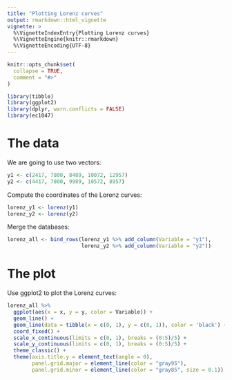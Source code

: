 ```yaml
---
title: "Plotting Lorenz curves"
output: rmarkdown::html_vignette
vignette: >
  %\VignetteIndexEntry{Plotting Lorenz curves}
  %\VignetteEngine{knitr::rmarkdown}
  %\VignetteEncoding{UTF-8}
---
```


```r
knitr::opts_chunk$set(
  collapse = TRUE,
  comment = "#>"
)
```

```r
library(tibble)
library(ggplot2)
library(dplyr, warn.conflicts = FALSE)
library(ec1047)
```

# The data

We are going to use two vectors:
```r
y1 <- c(2417, 7800, 8489, 10072, 12957)
y2 <- c(4417, 7800, 9989, 10572, 8957)
```

Compute the coordinates of the Lorenz curves:
```r
lorenz_y1 <- lorenz(y1)
lorenz_y2 <- lorenz(y2)
```

Merge the databases:
```r
lorenz_all <- bind_rows(lorenz_y1 %>% add_column(Variable = "y1"), 
                        lorenz_y2 %>% add_column(Variable = "y2"))
```


# The plot

Use ggplot2 to plot the Lorenz curves:
```r
lorenz_all %>% 
  ggplot(aes(x = x, y = y, color = Variable)) + 
  geom_line() + 
  geom_line(data = tibble(x = c(0, 1), y = c(0, 1)), color = 'black') + 
  coord_fixed() +
  scale_x_continuous(limits = c(0, 1), breaks = (0:5)/5) + 
  scale_y_continuous(limits = c(0, 1), breaks = (0:5)/5) +
  theme_classic() +
  theme(axis.title.y = element_text(angle = 0),
        panel.grid.major = element_line(color = "gray95"),
        panel.grid.minor = element_line(color = "gray85", size = 0.1))  
```

 
